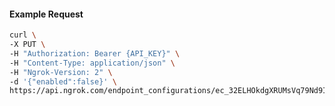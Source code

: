 
#### Example Request

```bash
curl \
-X PUT \
-H "Authorization: Bearer {API_KEY}" \
-H "Content-Type: application/json" \
-H "Ngrok-Version: 2" \
-d '{"enabled":false}' \
https://api.ngrok.com/endpoint_configurations/ec_32ELHOkdgXRUMsVq79Nd9IXlgqk/compression
```
